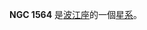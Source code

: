 {{NGCInfoBox|NGCID=NGC 1564|發現者=法蘭斯·萊文沃思|發現日期=1886年-月-日|其他編號=NPM1G -15.0226|曆元=J2000.0|赤經=4時23分0.9秒
|赤緯=-15°44'20"|星座=波江座|星體=星系|星等=14.6|表面亮度=13.3|藍等=15.6}}

'''NGC 1564''' 是[[波江座|波江座]]的一個[[星系|星系]]。

{{NGCReference|1564}}
{{Catalogs|NGC=1564}}